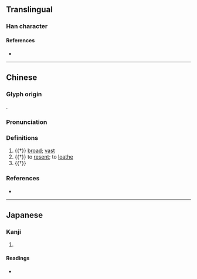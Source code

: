 {{character info/new}}
{{also|曠|懭}}
==Translingual==

===Han character===
{{Han char|rn=61|rad=心|as=15|sn=19|four=|canj=ITLP,ITMP|ids=⿸廣心(GHTV),⿱廣心(JK)}}

====References====
* {{Han ref|kx=0407.270|dkj=11408|dj=0748.160|hdz=42366.090|uh=61EC|ud=25068}}

----

==Chinese==
{{zh-forms|alt=懭}} <!-- No simplified character -->

===Glyph origin===
{{Han etym}}
{{Han compound|廣|心|ls=psc|c1=p|c2=s|t2=heart}}.

===Pronunciation===
{{zh-pron
|m=kuàng
|c=kwong3
|mc=y
|oc=y
|ma=y
|cat=a,v
}}

===Definitions===
{{zh-hanzi}}

# {{†}} [[broad]]; [[vast]]
# {{†}} to [[resent]]; to [[loathe]]
# {{†}} {{zh-alt-form|曠|[[empty]]}}

===References===
* {{R:yue:Jyutping Database}}

----

==Japanese==

===Kanji===
{{ja-kanji|grade=|rs=心15}}

# {{defn|lang=ja|sort=心15}}

====Readings====
* {{ja-readings|on=[[こう]] (kō), [[かう]] (kau)|kun=[[ひろい]] (hiroi), [[おおきい]] (ookii), [[むなし]] (munashi), [[つよい]] (tsuyoi)}}